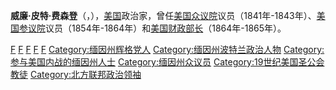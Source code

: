 {{Infobox Officeholder
| name=威廉·皮特·费森登William Pitt Fessenden
| image=Hon. Wm. Pitt Fessenden of Maine.png
| image_width=200px
| order=26
| title=[[美国财政部长|美国财政部长]]
| president=[[亚伯拉罕·林肯|亚伯拉罕·林肯]]
| term_start=1864年7月5日
| term_end=1865年3月3日
| predecessor=[[萨蒙·P·蔡斯|萨蒙·P·蔡斯]]
| successor=[[休·麦卡洛克|休·麦卡洛克]]
| birth_date={{birth date|1806|10|16|mf=y}}
| birth_place=[[新罕布什尔州|新罕布什尔州]][[博斯考恩_(新罕布什尔州)|博斯考恩]]
| death_date={{death date and age|1869|9|8|1806|10|16}}
| death_place=[[缅因州|缅因州]][[波特兰_(缅因州)|波特兰]]
| party=[[美国辉格党|美国辉格党]]、[[美国共和党|美国共和党]]
| spouse=
| profession=
| religion=
}}
'''威廉·皮特·费森登'''（{{lang-en|William Pitt Fessenden}}，{{bd|1806年|10月16日|1869年|9月8日}}），[[美国|美国]]政治家，曾任[[美国众议院|美国众议院]]议员（1841年-1843年）、[[美国参议院|美国参议院]]议员（1854年-1864年）和[[美国财政部长|美国财政部长]]（1864年-1865年）。

{{start box}}
{{succession box|[[萨蒙·P·蔡斯|萨蒙·P·蔡斯]]|[[休·麦卡洛克|休·麦卡洛克]]|[[美国财政部长|美国财政部长]]|1864年 - 1865年}}
{{end box}}

{{美国财政部长}}
{{Abraham Lincoln cabinet}}

{{Authority control}}
[[Category:缅因州共和党人|F]]
[[Category:美国辉格党联邦众议员|F]]
[[Category:美国共和党联邦参议员|F]]
[[Category:美国财政部长|F]]
[[Category:鮑登學院校友|F]]
[[Category:缅因州辉格党人|Category:缅因州辉格党人]]
[[Category:缅因州波特兰政治人物|Category:缅因州波特兰政治人物]]
[[Category:参与美国内战的缅因州人士|Category:参与美国内战的缅因州人士]]
[[Category:缅因州众议员|Category:缅因州众议员]]
[[Category:19世纪美国圣公会教徒|Category:19世纪美国圣公会教徒]]
[[Category:北方联邦政治领袖|Category:北方联邦政治领袖]]